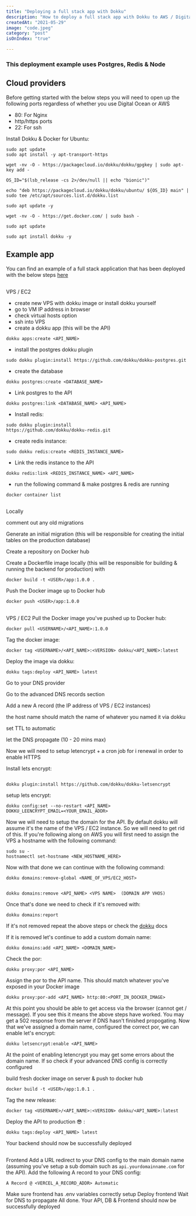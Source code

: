 ```yaml
---
title: "Deploying a full stack app with Dokku"
description: "How to deploy a full stack app with Dokku to AWS / Digital Ocean. Cost effective deployment for Node, PostgresQL & Redis"
createdAt: "2021-05-29"
image: "code.jpeg"
category: "post"
isOnIndex: "true"

---
```



### This deployment example uses Postgres, Redis & Node 


## Cloud providers

Before getting started with the below steps you will need to open up the following ports regardless of whether you use Digital Ocean or AWS

* 80: For Nginx 
* http/https ports
* 22: For ssh 

 Install Dokku & Docker for Ubuntu: 

```
sudo apt update
sudo apt install -y apt-transport-https

wget -nv -O - https://packagecloud.io/dokku/dokku/gpgkey | sudo apt-key add -

OS_ID="$(lsb_release -cs 2>/dev/null || echo "bionic")"

echo "deb https://packagecloud.io/dokku/dokku/ubuntu/ ${OS_ID} main" | sudo tee /etc/apt/sources.list.d/dokku.list

sudo apt update -y 

wget -nv -O - https://get.docker.com/ | sudo bash -

sudo apt update

sudo apt install dokku -y
```

##

## Example app 

You can find an example of a full stack application that has been deployed with the below steps <a href="https://github.com/luke-h1/tmtodos.me" target="_blank" referrer="no referrer">here</a>  


##

VPS / EC2
- create new VPS with dokku image or install dokku yourself 
- go to VM IP address in browser
- check virtual hosts option
- ssh into VPS
- create a dokku app (this will be the API)
````
dokku apps:create <API_NAME>
```` 
- install the postgres dokku plugin 

``` 
sudo dokku plugin:install https://github.com/dokku/dokku-postgres.git 
```

- create the database 

```
dokku postgres:create <DATABASE_NAME>
```
- Link postgres to the API 

```
dokku postgres:link <DATABASE_NAME> <API_NAME>
```

- Install redis: 
```
sudo dokku plugin:install 
https://github.com/dokku/dokku-redis.git
```

- create redis instance: 

```
sudo dokku redis:create <REDIS_INSTANCE_NAME>
```

- Link the redis instance to the API 

```
dokku redis:link <REDIS_INSTANCE_NAME> <API_NAME>
```

- run the following command & make postgres & redis are running
``` 
docker container list
``` 


##

Locally 

 comment out any old migrations 

 Generate an initial migration (this will be responsible for creating the initial tables on the production database)  

 Create a repository on Docker hub 

 Create a Dockerfile image locally (this will be responsible for building & running the backend for production) with 

```
docker build -t <USER>/app:1.0.0 . 
```

 Push the Docker image up to Docker hub 
```
docker push <USER>/app:1.0.0
```
##

VPS / EC2 
 Pull the Docker image you've pushed up to Docker hub: 


```
docker pull <USERNAME>/<API_NAME>:1.0.0
```


 Tag the docker image: 

```
docker tag <USERNAME>/<API_NAME>:<VERSION> dokku/<API_NAME>:latest
```
 Deploy the image via dokku: 
```
dokku tags:deploy <API_NAME> latest
```

 Go to your DNS provider

 Go to the advanced DNS records section 

 Add a new A record (the IP address of VPS / EC2 instances)

 the host name should match the name of whatever you named it via dokku 

 set TTL to automatic 

 let the DNS propagate (10 - 20 mins max)

 Now we will need to setup letencrypt + a cron job for i renewal in order to enable HTTPS

 Install lets encrypt: 
``` 

dokku plugin:install https://github.com/dokku/dokku-letsencrypt
```

 setup lets encrypt: 
```
dokku config:set --no-restart <API_NAME> 
DOKKU_LEENCRYPT_EMAIL=<YOUR_EMAIL_ADDR>
```

 Now we will need to setup the domain for the API. By default dokku will assume it's the name of the VPS / EC2 instance. So we will need to get rid of this. If you're following along on AWS you will first need to assign the VPS a hostname with the following command: 
``` 
sudo su - 
hostnamectl set-hostname <NEW_HOSTNAME_HERE>
```

 Now with that done we can continue with the following command: 


``` 
dokku domains:remove-global <NAME_OF_VPS/EC2_HOST>
```

``` 

dokku domains:remove <API_NAME> <VPS NAME>  (DOMAIN APP VHOS)
```

 Once that's done we need to check if it's removed with: 
``` 
dokku domains:report
```
 If it's not removed repeat the above steps or check the <a href="https://dokku.com/docs/getting-started/installation/">dokku</a> docs 

 If it is removed let's continue to add a custom domain name:

```
dokku domains:add <API_NAME> <DOMAIN_NAME>
```
 Check the por: 

```
dokku proxy:por <API_NAME>
```

 Assign the por to the API name. This should match whatever you've exposed in your Docker image

``` 
dokku proxy:por-add <API_NAME> http:80:<PORT_IN_DOCKER_IMAGE>
```

 At this point you should be able to get access via the browser (cannot get / message). If you see this it means the above steps have worked. You may get a 502 response from the server if DNS hasn't finished propogating.
 Now that we've assigned a domain name, configured the correct por, we can enable let's encrypt:

```
dokku letsencrypt:enable <API_NAME>
```
 At the point of enabling letencrypt you may get some errors about the domain name. If so check if your advanced DNS config is correctly configured

 build fresh docker image on server & push to docker hub

```
docker build -t <USER>/app:1.0.1 .

```

 Tag the new release: 

``` 
docker tag <USERNAME>/<API_NAME>:<VERSION> dokku/<API_NAME>:latest
```

 Deploy the API to production 😎 : 

``` 
dokku tags:deploy <API_NAME> latest
```

 Your backend should now be successfully deployed

##

Frontend
 Add a URL redirect to your DNS config to the main domain name (assuming you've setup a sub domain such as `api.yourdomainname.com` for the API).
 Add the following A record to your DNS config: 
``` 
A Record @ <VERCEL_A_RECORD_ADDR> Automatic
```
Make sure frontend has .env variables correctly setup 
Deploy frontend 
Wait for DNS to propagate 
All done. Your API, DB & Frontend should now be successfully deployed